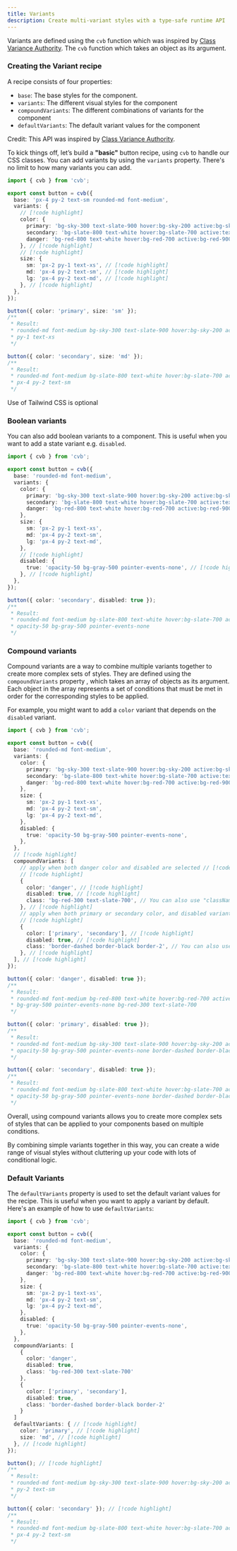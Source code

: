 ```yaml
---
title: Variants
description: Create multi-variant styles with a type-safe runtime API
---
```


Variants are defined using the `cvb` function which was inspired by [Class Variance Authority](https://cva.style/). The
`cvb` function which takes an object as its argument.

### Creating the Variant recipe

A recipe consists of four properties:

- `base`: The base styles for the component.
- `variants`: The different visual styles for the component
- `compoundVariants`: The different combinations of variants for the component
- `defaultVariants`: The default variant values for the component

<Callout type="warn">Credit: This API was inspired by [Class Variance Authority](https://cva.style/).</Callout>

To kick things off, let’s build a **"basic"** button recipe, using `cvb` to handle our CSS classes.
You can add variants by using the `variants` property. There's no limit to how many variants you can add.

```ts title="components/button.ts"
import { cvb } from 'cvb';

export const button = cvb({
  base: 'px-4 py-2 text-sm rounded-md font-medium',
  variants: {
    // [!code highlight]
    color: {
      primary: 'bg-sky-300 text-slate-900 hover:bg-sky-200 active:bg-sky-500', // [!code highlight]
      secondary: 'bg-slate-800 text-white hover:bg-slate-700 active:text-slate-400', // [!code highlight]
      danger: 'bg-red-800 text-white hover:bg-red-700 active:bg-red-900', // [!code highlight]
    }, // [!code highlight]
    // [!code highlight]
    size: {
      sm: 'px-2 py-1 text-xs', // [!code highlight]
      md: 'px-4 py-2 text-sm', // [!code highlight]
      lg: 'px-4 py-2 text-md', // [!code highlight]
    }, // [!code highlight]
  },
});

button({ color: 'primary', size: 'sm' });
/**
 * Result:
 * rounded-md font-medium bg-sky-300 text-slate-900 hover:bg-sky-200 active:bg-sky-500 px-2
 * py-1 text-xs
 */

button({ color: 'secondary', size: 'md' });
/**
 * Result:
 * rounded-md font-medium bg-slate-800 text-white hover:bg-slate-700 active:text-slate-400
 * px-4 py-2 text-sm
 */
```

<Callout>Use of Tailwind CSS is optional</Callout>

### Boolean variants

You can also add boolean variants to a component. This is useful when you want to add a state variant e.g. `disabled`.

```ts title="components/button.ts"
import { cvb } from 'cvb';

export const button = cvb({
  base: 'rounded-md font-medium',
  variants: {
    color: {
      primary: 'bg-sky-300 text-slate-900 hover:bg-sky-200 active:bg-sky-500',
      secondary: 'bg-slate-800 text-white hover:bg-slate-700 active:text-slate-400',
      danger: 'bg-red-800 text-white hover:bg-red-700 active:bg-red-900',
    },
    size: {
      sm: 'px-2 py-1 text-xs',
      md: 'px-4 py-2 text-sm',
      lg: 'px-4 py-2 text-md',
    },
    // [!code highlight]
    disabled: {
      true: 'opacity-50 bg-gray-500 pointer-events-none', // [!code highlight]
    }, // [!code highlight]
  },
});

button({ color: 'secondary', disabled: true });
/**
 * Result:
 * rounded-md font-medium bg-slate-800 text-white hover:bg-slate-700 active:text-slate-400
 * opacity-50 bg-gray-500 pointer-events-none
 */
```

### Compound variants

Compound variants are a way to combine multiple variants together to create more complex sets of styles. They are
defined using the `compoundVariants` property , which takes an array of objects as its argument. Each object in the array
represents a set of conditions that must be met in order for the corresponding styles to be applied.

For example, you might want to add a `color` variant that depends on the `disabled` variant.

```ts title="components/button.ts"
import { cvb } from 'cvb';

export const button = cvb({
  base: 'rounded-md font-medium',
  variants: {
    color: {
      primary: 'bg-sky-300 text-slate-900 hover:bg-sky-200 active:bg-sky-500',
      secondary: 'bg-slate-800 text-white hover:bg-slate-700 active:text-slate-400',
      danger: 'bg-red-800 text-white hover:bg-red-700 active:bg-red-900',
    },
    size: {
      sm: 'px-2 py-1 text-xs',
      md: 'px-4 py-2 text-sm',
      lg: 'px-4 py-2 text-md',
    },
    disabled: {
      true: 'opacity-50 bg-gray-500 pointer-events-none',
    },
  },
  // [!code highlight]
  compoundVariants: [
    // apply when both danger color and disabled are selected // [!code highlight]
    // [!code highlight]
    {
      color: 'danger', // [!code highlight]
      disabled: true, // [!code highlight]
      class: 'bg-red-300 text-slate-700', // You can also use "className" // [!code highlight]
    }, // [!code highlight]
    // apply when both primary or secondary color, and disabled variants are applied // [!code highlight]
    // [!code highlight]
    {
      color: ['primary', 'secondary'], // [!code highlight]
      disabled: true, // [!code highlight]
      class: 'border-dashed border-black border-2', // You can also use "className" // [!code highlight]
    }, // [!code highlight]
  ], // [!code highlight]
});

button({ color: 'danger', disabled: true });
/**
 * Result:
 * rounded-md font-medium bg-red-800 text-white hover:bg-red-700 active:bg-red-900 opacity-50
 * bg-gray-500 pointer-events-none bg-red-300 text-slate-700
 */

button({ color: 'primary', disabled: true });
/**
 * Result:
 * rounded-md font-medium bg-sky-300 text-slate-900 hover:bg-sky-200 active:bg-sky-500
 * opacity-50 bg-gray-500 pointer-events-none border-dashed border-black border-2
 */

button({ color: 'secondary', disabled: true });
/**
 * Result:
 * rounded-md font-medium bg-slate-800 text-white hover:bg-slate-700 active:text-slate-400
 * opacity-50 bg-gray-500 pointer-events-none border-dashed border-black border-2
 */
```

Overall, using compound variants allows you to create more complex sets of styles that can be applied to your components
based on multiple conditions.

By combining simple variants together in this way, you can create a wide range of visual styles without cluttering up
your code with lots of conditional logic.

### Default Variants

The `defaultVariants` property is used to set the default variant values for the recipe. This is useful when you want to
apply a variant by default. Here's an example of how to use `defaultVariants`:

```ts title="components/button.ts"
import { cvb } from 'cvb';

export const button = cvb({
  base: 'rounded-md font-medium',
  variants: {
    color: {
      primary: 'bg-sky-300 text-slate-900 hover:bg-sky-200 active:bg-sky-500',
      secondary: 'bg-slate-800 text-white hover:bg-slate-700 active:text-slate-400',
      danger: 'bg-red-800 text-white hover:bg-red-700 active:bg-red-900',
    },
    size: {
      sm: 'px-2 py-1 text-xs',
      md: 'px-4 py-2 text-sm',
      lg: 'px-4 py-2 text-md',
    },
    disabled: {
      true: 'opacity-50 bg-gray-500 pointer-events-none',
    },
  },
  compoundVariants: [
    {
      color: 'danger',
      disabled: true,
      class: 'bg-red-300 text-slate-700'
    },
    {
      color: ['primary', 'secondary'],
      disabled: true,
      class: 'border-dashed border-black border-2'
    }
  ]
  defaultVariants: { // [!code highlight]
    color: 'primary', // [!code highlight]
    size: 'md', // [!code highlight]
  }, // [!code highlight]
});

button(); // [!code highlight]
/**
 * Result:
 * rounded-md font-medium bg-sky-300 text-slate-900 hover:bg-sky-200 active:bg-sky-500 px-4
 * py-2 text-sm
 */

button({ color: 'secondary' }); // [!code highlight]
/**
 * Result:
 * rounded-md font-medium bg-slate-800 text-white hover:bg-slate-700 active:text-slate-400
 * px-4 py-2 text-sm
 */
```
